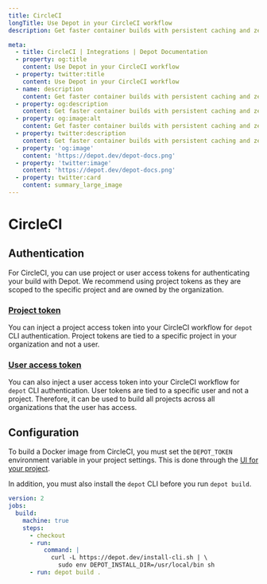 ```yaml
---
title: CircleCI
longTitle: Use Depot in your CircleCI workflow
description: Get faster container builds with persistent caching and zero emulation in CircleCI

meta:
  - title: CircleCI | Integrations | Depot Documentation
  - property: og:title
    content: Use Depot in your CircleCI workflow
  - property: twitter:title
    content: Use Depot in your CircleCI workflow
  - name: description
    content: Get faster container builds with persistent caching and zero emulation in CircleCI
  - property: og:description
    content: Get faster container builds with persistent caching and zero emulation in CircleCI
  - property: og:image:alt
    content: Get faster container builds with persistent caching and zero emulation in CircleCI
  - property: twitter:description
    content: Get faster container builds with persistent caching and zero emulation in CircleCI
  - property: 'og:image'
    content: 'https://depot.dev/depot-docs.png'
  - property: 'twitter:image'
    content: 'https://depot.dev/depot-docs.png'
  - property: twitter:card
    content: summary_large_image
---
```


# CircleCI

## Authentication

For CircleCI, you can use project or user access tokens for authenticating your build with Depot. We recommend using project tokens as they are scoped to the specific project and are owned by the organization.

### [Project token](/docs/cli/authentication#project-tokens)

You can inject a project access token into your CircleCI workflow for `depot` CLI authentication. Project tokens are tied to a specific project in your organization and not a user.

### [User access token](/docs/cli/authentication#user-access-tokens)

You can also inject a user access token into your CircleCI workflow for `depot` CLI authentication. User tokens are tied to a specific user and not a project. Therefore, it can be used to build all projects across all organizations that the user has access.

## Configuration

To build a Docker image from CircleCI, you must set the `DEPOT_TOKEN` environment variable in your project settings. This is done through the [UI for your project](https://circleci.com/docs/2.0/env-vars/#setting-an-environment-variable-in-a-project).

In addition, you must also install the `depot` CLI before you run `depot build`.

```yaml showLineNumbers
version: 2
jobs:
  build:
    machine: true
    steps:
      - checkout
      - run:
          command: |
            curl -L https://depot.dev/install-cli.sh | \
              sudo env DEPOT_INSTALL_DIR=/usr/local/bin sh
      - run: depot build .
```
